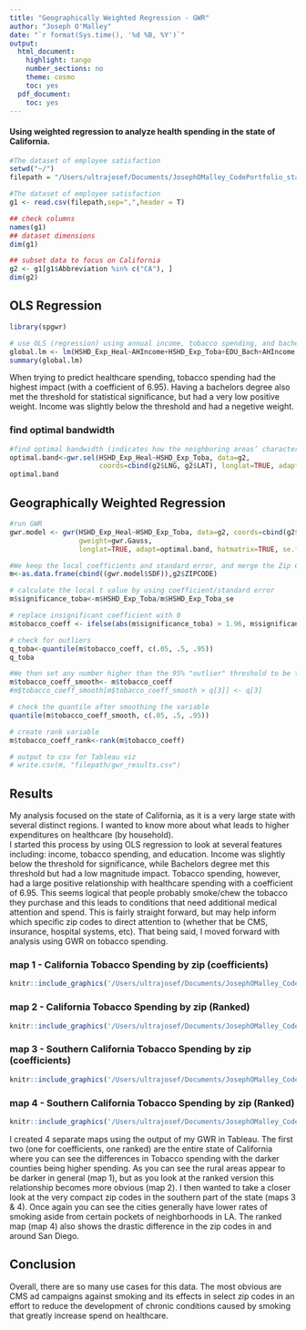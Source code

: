 ```yaml
---
title: "Geographically Weighted Regression - GWR"
author: "Joseph O'Malley"
date: "`r format(Sys.time(), '%d %B, %Y')`"
output:
  html_document:
    highlight: tango
    number_sections: no
    theme: cosmo
    toc: yes
  pdf_document:
    toc: yes
---
```


#### Using weighted regression to analyze health spending in the state of California.
```r
#The dataset of employee satisfaction
setwd("~/")
filepath = "/Users/ultrajosef/Documents/JosephOMalley_CodePortfolio_staging/R_Unsupervised_Learning/data/gwr_all_zipcodes.csv"
```

```r
#The dataset of employee satisfaction
g1 <- read.csv(filepath,sep=",",header = T)

## check columns
names(g1)
## dataset dimensions
dim(g1)

## subset data to focus on California
g2 <- g1[g1$Abbreviation %in% c("CA"), ]
dim(g2)
```



## OLS Regression

```r
library(spgwr)

# use OLS (regression) using annual income, tobacco spending, and bachelors degree to predict healthcare spending (by zip).
global.lm <- lm(HSHD_Exp_Heal~AHIncome+HSHD_Exp_Toba+EDU_Bach+AHIncome, data=g2)
summary(global.lm)
```

When trying to predict healthcare spending, tobacco spending had the highest impact (with a coefficient of 6.95). Having a bachelors degree also met the threshold for statistical significance, but had a very low positive weight.  Income was slightly below the threshold and had a negetive weight.

### find optimal bandwidth
```r
#find optimal bandwidth (indicates how the neighboring areas’ characteristics will be counted in)
optimal.band<-gwr.sel(HSHD_Exp_Heal~HSHD_Exp_Toba, data=g2,
                      coords=cbind(g2$LNG, g2$LAT), longlat=TRUE, adapt=T)
optimal.band
```

## Geographically Weighted Regression
```r
#run GWR
gwr.model <- gwr(HSHD_Exp_Heal~HSHD_Exp_Toba, data=g2, coords=cbind(g2$LNG, g2$LAT),
                 gweight=gwr.Gauss,
                 longlat=TRUE, adapt=optimal.band, hatmatrix=TRUE, se.fit=TRUE) 

#We keep the local coefficients and standard error, and merge the Zip Codes
m<-as.data.frame(cbind((gwr.model$SDF)),g2$ZIPCODE)

# calculate the local t value by using coefficient/standard error
m$significance_toba<-m$HSHD_Exp_Toba/m$HSHD_Exp_Toba_se

# replace insignificant coefficient with 0
m$tobacco_coeff <- ifelse(abs(m$significance_toba) > 1.96, m$significance_toba, 0)

# check for outliers
q_toba<-quantile(m$tobacco_coeff, c(.05, .5, .95))
q_toba

#We then set any number higher than the 95% "outlier" threshold to be the 95% value.
m$tobacco_coeff_smooth<- m$tobacco_coeff
#m$tobacco_coeff_smooth[m$tobacco_coeff_smooth > q[3]] <- q[3]

# check the quantile after smoothing the variable
quantile(m$tobacco_coeff_smooth, c(.05, .5, .95))

# create rank variable
m$tobacco_coeff_rank<-rank(m$tobacco_coeff)

# output to csv for Tableau viz
# write.csv(m, "filepath/gwr_results.csv")
```
## Results
My analysis focused on the state of California, as it is a very large state with several distinct regions.  I wanted to know more about what leads to higher expenditures on healthcare (by household).  
I started this process by using OLS regression to look at several features including: income, tobacco spending, and education.  Income was slightly below the threshold for significance, while Bachelors degree met this threshold but had a low magnitude impact.  Tobacco spending, however, had a large positive relationship with healthcare spending with a coefficient of 6.95.  This seems logical that people probably smoke/chew the tobacco they purchase and this leads to conditions that need additional medical attention and spend.  This is fairly straight forward, but may help inform which specific zip codes to direct attention to (whether that be CMS, insurance, hospital systems, etc).  That being said, I moved forward with analysis using GWR on tobacco spending.

### map 1 - California Tobacco Spending by zip (coefficients)
```r
knitr::include_graphics('/Users/ultrajosef/Documents/JosephOMalley_CodePortfolio_staging/R_Unsupervised_Learning/gwr/ca_coef.PNG')
```

### map 2 - California Tobacco Spending by zip (Ranked)
```r
knitr::include_graphics('/Users/ultrajosef/Documents/JosephOMalley_CodePortfolio_staging/R_Unsupervised_Learning/gwr/ca_ranked.PNG')
```

### map 3 - Southern California Tobacco Spending by zip (coefficients)
```r
knitr::include_graphics('/Users/ultrajosef/Documents/JosephOMalley_CodePortfolio_staging/R_Unsupervised_Learning/gwr/so_cal_coef.PNG')
```

### map 4 - Southern California Tobacco Spending by zip (Ranked)
```r
knitr::include_graphics('/Users/ultrajosef/Documents/JosephOMalley_CodePortfolio_staging/R_Unsupervised_Learning/gwr/so_cal_ranked.PNG')
```

I created 4 separate maps using the output of my GWR in Tableau.  The first two (one for coefficients, one ranked) are the entire state of California where you can see the differences in Tobacco spending with the darker counties being higher spending.  As you can see the rural areas appear to be darker in general (map 1), but as you look at the ranked version this relationship becomes more obvious (map 2).  I then wanted to take a closer look at the very compact zip codes in the southern part of the state (maps 3 & 4).  Once again you can see the cities generally have lower rates of smoking aside from certain pockets of neighborhoods in LA.  The ranked map (map 4) also shows the drastic difference in the zip codes in and around San Diego.

## Conclusion
Overall, there are so many use cases for this data.  The most obvious are CMS ad campaigns against smoking and its effects in select zip codes in an effort to reduce the development of chronic conditions caused by smoking that greatly increase spend on healthcare.



